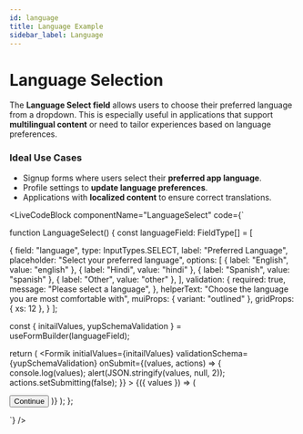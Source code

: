 ```yaml
---
id: language
title: Language Example
sidebar_label: Language
---
```



# Language Selection

The **Language Select field** allows users to choose their preferred language from a dropdown. This is especially useful in applications that support **multilingual content** or need to tailor experiences based on language preferences.

### Ideal Use Cases

- Signup forms where users select their **preferred app language**.  
- Profile settings to **update language preferences**.  
- Applications with **localized content** to ensure correct translations.  


<LiveCodeBlock
  componentName="LanguageSelect"
  code={`

function LanguageSelect() {
 const languageField: FieldType[] = [

  {
  field: "language",
  type: InputTypes.SELECT,
  label: "Preferred Language",
  placeholder: "Select your preferred language",
  options: [
    { label: "English", value: "english" },
    { label: "Hindi", value: "hindi" },
    { label: "Spanish", value: "spanish" },
    { label: "Other", value: "other" },
  ],
  validation: {
    required: true,
    message: "Please select a language",
  },
  helperText: "Choose the language you are most comfortable with",
  muiProps: { variant: "outlined" },
  gridProps: { xs: 12 },
}
];

 const { initailValues, yupSchemaValidation } = useFormBuilder(languageField);

  return (
    <Formik
      initialValues={initailValues}
      validationSchema={yupSchemaValidation}
      onSubmit={(values, actions) => {
        console.log(values);
        alert(JSON.stringify(values, null, 2));
        actions.setSubmitting(false);
      }}
    >
      {({ values }) => (
        <Form>
          <FormBuilder
            group="form"
            values={values}
            data-test="form"
            fields={languageField}
          />
          <Box
            width="100%"
            display="flex"
            justifyContent="center"
            alignItems="center"
            mt={2}
          >
            <Button variant="solid" type="submit">
              Continue
            </Button>
          </Box>
        </Form>
      )}
    </Formik>
  );
};


`}
/>
